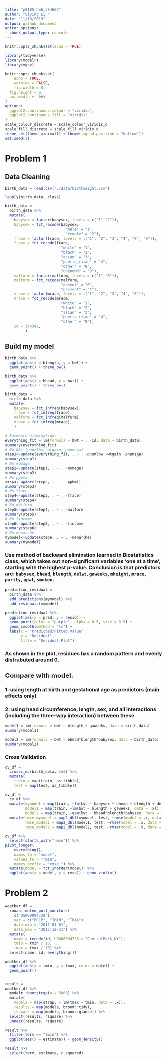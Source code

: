 ```yaml
---
title: "p8105_hw6_sl4662"
author: "Siying Li "
date: "11/18/2019"
output: github_document
editor_options: 
  chunk_output_type: console
---
```


```r
knitr::opts_chunk$set(echo = TRUE)

library(tidyverse)
library(modelr)
library(mgcv)

knitr::opts_chunk$set(
	echo = TRUE,
	warning = FALSE,
	fig.width = 8, 
  fig.height = 6,
  out.width = "90%"
)
options(
  ggplot2.continuous.colour = "viridis",
  ggplot2.continuous.fill = "viridis"
)
scale_colour_discrete = scale_colour_viridis_d
scale_fill_discrete = scale_fill_viridis_d
theme_set(theme_minimal() + theme(legend.position = "bottom"))
set.seed(1)
```

# Problem 1

## Data Cleaning

```r
birth_data = read.csv("./data/birthweight.csv")

lapply(birth_data, class)

birth_data = 
  birth_data %>% 
  mutate(
    babysex = factor(babysex, levels = c("1","2")),
    babysex = fct_recode(babysex, 
                           "male" = "1", 
                           "female" = "2"),
    frace = factor(frace, levels = c("1", "2", "3", "4", "8", "9")),
    frace = fct_recode(frace, 
                         "white" = "1", 
                         "black" = "2",
                         "asian" = "3",
                         "puerto_rican" = "4",
                         "other" = "8",
                         "unknown" = "9"),
    malform = factor(malform, levels = c("1","0")),
    malform = fct_recode(malform, 
                         "absent" = "0", 
                         "present" = "1"),
    mrace = factor(mrace, levels = c("1", "2", "3", "4", "8")),
    mrace = fct_recode(mrace, 
                         "white" = "1", 
                         "black" = "2",
                         "asian" = "3",
                         "puerto_rican" = "4",
                         "other" = "8"),
    id = 1:4342,
         )
```


## Build my model 

```r
birth_data %>% 
  ggplot(aes(x = blength, y = bwt)) + 
  geom_point() + theme_bw()

birth_data %>% 
  ggplot(aes(x = bhead, y = bwt)) + 
  geom_point() + theme_bw()

birth_data = 
  birth_data %>% 
  mutate(
    babysex = fct_infreq(babysex),
    frace = fct_infreq(frace),
    malform = fct_infreq(malform),
    mrace = fct_infreq(mrace),
    )

# Backward elimination:
everything_fit = lm(formula = bwt ~ . -id, data = birth_data) 
summary(everything_fit)
# No NAs (pnumlbw, wtgain, pnumsga)
step1<-update(everything_fit, . ~ . -pnumlbw -wtgain -pnumsga)
summary(step1)
# No momage
step2<-update(step1, . ~ . -momage)
summary(step2)
# No ppbmi
step3<-update(step2, . ~ . -ppbmi)
summary(step3)
# No frace
step4<-update(step3, . ~ . -frace)
summary(step4)
# No malform
step5<-update(step4, . ~ . -malform)
summary(step5)
# No fincome
step6<-update(step5, . ~ . -fincome)
summary(step6)
# No menarche
mymodel<-update(step6, . ~ . -menarche)
summary(mymodel)
```

### Use method of backward elimination learned in Biostatistics class, which takes out non-significant variables 'one at a time', starting with the highest p-value. Conclusion is that predictors are: `babysex`, `bhead`, `blength`, `delwt`, `gaweeks`, `mheight`, `mrace`, `parity`, `ppwt`, `smoken`.

```r
prediction_residual = 
  birth_data %>% 
  add_predictions(mymodel) %>% 
  add_residuals(mymodel)

prediction_residual %>% 
  ggplot(aes(x = pred, y = resid)) + 
  geom_point(color = "purple", alpha = 0.5, size = 0.5) +
  geom_smooth(method = "lm") +
  labs(x = "Predicted/Fitted Value",
       y = "Residual", 
       title = "Residual Plot")
```

### As shown in the plot, residues has a random pattern and evenly distrubuted around 0. 


## Compare with model: 

### 1: using length at birth and gestational age as predictors (main effects only)

### 2: using head circumference, length, sex, and all interactions (including the three-way interaction) between these
```r
model1 = lm(formula = bwt ~ blength + gaweeks, data = birth_data) 
summary(model1)

model2 = lm(formula = bwt ~ bhead*blength*babysex, data = birth_data) 
summary(model2)

```

### Cross Validation
```r
cv_df =
  crossv_mc(birth_data, 100) %>% 
  mutate(
    train = map(train, as_tibble),
    test = map(test, as_tibble))

cv_df = 
  cv_df %>% 
  mutate(mymodel = map(train, ~lm(bwt ~ babysex + bhead + blength + delwt + gaweeks + mheight + mrace + parity + ppwt + smoken, data = .x)),
         model1 = map(train, ~lm(bwt ~ blength + gaweeks, data = .x)),
         model2 = map(train, ~gam(bwt ~ bhead*blength*babysex, data = .x))) %>% 
  mutate(rmse_mymodel = map2_dbl(mymodel, test, ~rmse(model = .x, data = .y)),
         rmse_model1 = map2_dbl(model1, test, ~rmse(model = .x, data = .y)),
         rmse_model2 = map2_dbl(model2, test, ~rmse(model = .x, data = .y)))

cv_df %>% 
  select(starts_with("rmse")) %>% 
pivot_longer(
    everything(),
    names_to = "model", 
    values_to = "rmse",
    names_prefix = "rmse_") %>% 
  mutate(model = fct_inorder(model)) %>% 
  ggplot(aes(x = model, y = rmse)) + geom_violin()
```

# Problem 2

```r
weather_df = 
  rnoaa::meteo_pull_monitors(
    c("USW00094728"),
    var = c("PRCP", "TMIN", "TMAX"), 
    date_min = "2017-01-01",
    date_max = "2017-12-31") %>%
  mutate(
    name = recode(id, USW00094728 = "CentralPark_NY"),
    tmin = tmin / 10,
    tmax = tmax / 10) %>%
  select(name, id, everything())
```


```r
weather_df %>% 
  ggplot(aes(x = tmin, y = tmax, color = date)) + 
  geom_point() 


result = 
weather_df %>% 
  modelr::bootstrap(n = 5000) %>% 
  mutate(
    models = map(strap, ~ lm(tmax ~ tmin, data = .x)),
    results = map(models, broom::tidy),
    rsquare = map(models, broom::glance)) %>% 
  select(results, rsquare) %>% 
  unnest(results, rsquare)

result %>% 
  filter(term == "tmin") %>% 
  ggplot(aes(x = estimate)) + geom_density()

result %>% 
  select(term, estimate, r.squared)
```

